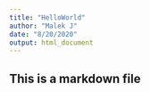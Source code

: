 ```yaml
---
title: "HelloWorld"
author: "Malek J"
date: "8/20/2020"
output: html_document
---
```




## This is a markdown file








